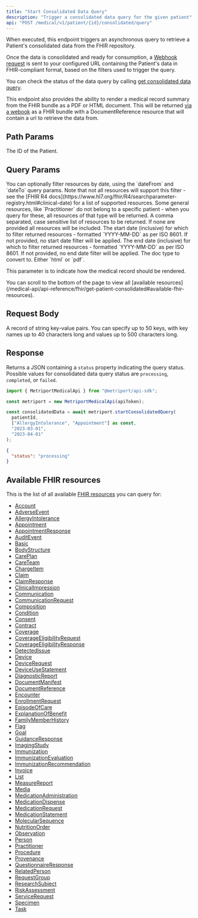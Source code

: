 ```yaml
---
title: "Start Consolidated Data Query"
description: "Trigger a consolidated data query for the given patient"
api: "POST /medical/v1/patient/{id}/consolidated/query"
---
```


When executed, this endpoint triggers an asynchronous query to retrieve a Patient's consolidated data from
the FHIR repository.

Once the data is consolidated and ready for consumption, a [Webhook request](/medical-api/more-info/webhooks#patient-consolidated-data)
is sent to your configured URL containing the Patient's data in FHIR-compliant format, based on the filters used to trigger the query.

You can check the status of the data query by calling [get consolidated data query](/medical-api/api-reference/fhir/consolidated-data-query-get).

This endpoint also provides the ability to render a medical record summary from the FHIR bundle as a PDF or HTML document.
This will be returned [via a webook](/medical-api/more-info/webhooks#medical-record) as a FHIR bundle with a DocumentReference resource that will contain a url to retrieve the data from.

## Path Params

<ParamField path="id" type="string" required>
  The ID of the Patient.
</ParamField>

## Query Params

<Tip>
  You can optionally filter resources by date, using the `dateFrom` and `dateTo` query params. Note
  that not all resources will support this filter - see the [FHIR R4
  docs](https://www.hl7.org/fhir/R4/searchparameter-registry.html#clinical-date) for a list of
  supported resources.
</Tip>

<Info>
  Some general resources, like `Practitioner` do not belong to a specific patient - when you query
  for these, all resources of that type will be returned.
</Info>

<ParamField query="resources" type="string" optional>
  A comma separated, case sensitive list of resources to be returned. If none are provided all
  resources will be included.
</ParamField>

<ParamField query="dateFrom" type="string" optional>
  The start date (inclusive) for which to filter returned resources - formatted `YYYY-MM-DD` as per
  ISO 8601. If not provided, no start date filter will be applied.
</ParamField>

<ParamField query="dateTo" type="string" optional>
  The end date (inclusive) for which to filter returned resources - formatted `YYYY-MM-DD` as per
  ISO 8601. If not provided, no end date filter will be applied.
</ParamField>

<ParamField query="conversionType" type="string">
  The doc type to convert to. Either `html` or `pdf`.

  <Info>This parameter is to indicate how the medical record should be rendered.</Info>
</ParamField>

<Info>
  You can scroll to the bottom of the page to view all [available
  resources](/medical-api/api-reference/fhir/get-patient-consolidated#available-fhir-resources).
</Info>

## Request Body

<BodyField name="meta" type="object" optional>
    A record of string key-value pairs. You can specify up to 50 keys, with key names up to 40 characters long and values up to 500 characters long.
</BodyField>


## Response

Returns a JSON containing a `status` property indicating the query status. Possible values for consolidated
data query status are `processing`, `completed`, or `failed`.

<ResponseExample>

```typescript Metriport SDK
import { MetriportMedicalApi } from "@metriport/api-sdk";

const metriport = new MetriportMedicalApi(apiToken);

const consolidatedData = await metriport.startConsolidatedQuery(
  patientId,
  ["AllergyIntolerance", "Appointment"] as const,
  "2023-03-01",
  "2023-04-01"
);
```

</ResponseExample>

```json
{
  "status": "processing"
}
```

## Available FHIR resources

This is the list of all available [FHIR resources](/medical-api/fhir/resources) you can query for:

- [Account](/medical-api/fhir/resources/account)
- [AdverseEvent](/medical-api/fhir/resources/adverseevent)
- [AllergyIntolerance](/medical-api/fhir/resources/allergyintolerance)
- [Appointment](/medical-api/fhir/resources/appointment)
- [AppointmentResponse](/medical-api/fhir/resources/appointmentresponse)
- [AuditEvent](/medical-api/fhir/resources/auditevent)
- [Basic](/medical-api/fhir/resources/basic)
- [BodyStructure](/medical-api/fhir/resources/bodystructure)
- [CarePlan](/medical-api/fhir/resources/careplan)
- [CareTeam](/medical-api/fhir/resources/careteam)
- [ChargeItem](/medical-api/fhir/resources/chargeitem)
- [Claim](/medical-api/fhir/resources/claim)
- [ClaimResponse](/medical-api/fhir/resources/claimresponse)
- [ClinicalImpression](/medical-api/fhir/resources/clinicalimpression)
- [Communication](/medical-api/fhir/resources/communication)
- [CommunicationRequest](/medical-api/fhir/resources/communicationrequest)
- [Composition](/medical-api/fhir/resources/composition)
- [Condition](/medical-api/fhir/resources/condition)
- [Consent](/medical-api/fhir/resources/consent)
- [Contract](/medical-api/fhir/resources/contract)
- [Coverage](/medical-api/fhir/resources/coverage)
- [CoverageEligibilityRequest](/medical-api/fhir/resources/coverageeligibilityrequest)
- [CoverageEligibilityResponse](/medical-api/fhir/resources/coverageeligibilityresponse)
- [DetectedIssue](/medical-api/fhir/resources/detectedissue)
- [Device](/medical-api/fhir/resources/device)
- [DeviceRequest](/medical-api/fhir/resources/devicerequest)
- [DeviceUseStatement](/medical-api/fhir/resources/deviceusestatement)
- [DiagnosticReport](/medical-api/fhir/resources/diagnosticreport)
- [DocumentManifest](/medical-api/fhir/resources/documentmanifest)
- [DocumentReference](/medical-api/fhir/resources/documentreference)
- [Encounter](/medical-api/fhir/resources/encounter)
- [EnrollmentRequest](/medical-api/fhir/resources/enrollmentrequest)
- [EpisodeOfCare](/medical-api/fhir/resources/episodeofcare)
- [ExplanationOfBenefit](/medical-api/fhir/resources/explanationofbenefit)
- [FamilyMemberHistory](/medical-api/fhir/resources/familymemberhistory)
- [Flag](/medical-api/fhir/resources/flag)
- [Goal](/medical-api/fhir/resources/goal)
- [GuidanceResponse](/medical-api/fhir/resources/guidanceresponse)
- [ImagingStudy](/medical-api/fhir/resources/imagingstudy)
- [Immunization](/medical-api/fhir/resources/immunization)
- [ImmunizationEvaluation](/medical-api/fhir/resources/immunizationevaluation)
- [ImmunizationRecommendation](/medical-api/fhir/resources/immunizationrecommendation)
- [Invoice](/medical-api/fhir/resources/invoice)
- [List](/medical-api/fhir/resources/list)
- [MeasureReport](/medical-api/fhir/resources/measurereport)
- [Media](/medical-api/fhir/resources/media)
- [MedicationAdministration](/medical-api/fhir/resources/medicationadministration)
- [MedicationDispense](/medical-api/fhir/resources/medicationdispense)
- [MedicationRequest](/medical-api/fhir/resources/medicationrequest)
- [MedicationStatement](/medical-api/fhir/resources/medicationstatement)
- [MolecularSequence](/medical-api/fhir/resources/molecularsequence)
- [NutritionOrder](/medical-api/fhir/resources/nutritionorder)
- [Observation](/medical-api/fhir/resources/observation)
- [Person](/medical-api/fhir/resources/person)
- [Practitioner](/medical-api/fhir/resources/practitioner)
- [Procedure](/medical-api/fhir/resources/procedure)
- [Provenance](/medical-api/fhir/resources/provenance)
- [QuestionnaireResponse](/medical-api/fhir/resources/questionnaireresponse)
- [RelatedPerson](/medical-api/fhir/resources/relatedperson)
- [RequestGroup](/medical-api/fhir/resources/requestgroup)
- [ResearchSubject](/medical-api/fhir/resources/researchsubject)
- [RiskAssessment](/medical-api/fhir/resources/riskassessment)
- [ServiceRequest](/medical-api/fhir/resources/servicerequest)
- [Specimen](/medical-api/fhir/resources/specimen)
- [Task](/medical-api/fhir/resources/task)
